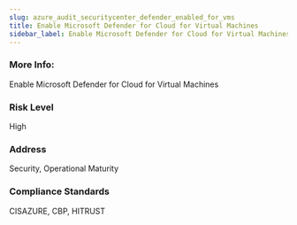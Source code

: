 ```yaml
---
slug: azure_audit_securitycenter_defender_enabled_for_vms
title: Enable Microsoft Defender for Cloud for Virtual Machines
sidebar_label: Enable Microsoft Defender for Cloud for Virtual Machines
---
```


### More Info:

Enable Microsoft Defender for Cloud for Virtual Machines

### Risk Level

High

### Address

Security, Operational Maturity

### Compliance Standards

CISAZURE, CBP, HITRUST

